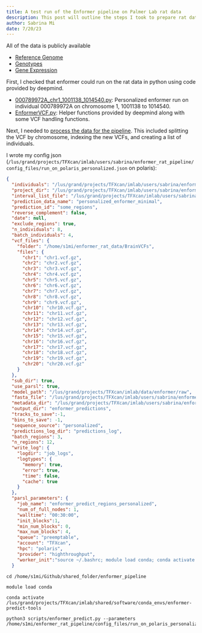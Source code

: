 ```yaml
---
title: A test run of the Enformer pipeline on Palmer Lab rat data
description: This post will outline the steps I took to prepare rat data for the enformer pipeline.
author: Sabrina Mi
date: 7/20/23
---
```

All of the data is publicly available

* [Reference Genome](https://hgdownload.soe.ucsc.edu/goldenPath/rn7/bigZips/rn7.fa.gz | gunzip -c > {fasta_file}
)
* [Genotypes](https://ratgtex.org/data/geno/Brain.rn7.vcf.gz)
* [Gene Expression](https://ratgtex.org/data/expr/Brain.rn7.expr.tpm.bed.gz)

First, I checked that enformer could run on the rat data in python using code provided by deepmind. 

* [000789972A_chr1_1001138_1014540.py](https://github.com/hakyimlab/sabrina-deep-learning-in-genomics/blob/main/posts/test-run-of-enformer-pipeline-on-rat-data/code/000789972A_chr1_1001138_1014540.py): Personalized enformer run on individual 000789972A on chromosome 1, 1001138 to 1014540.
* [EnformerVCF.py](https://github.com/hakyimlab/sabrina-deep-learning-in-genomics/blob/main/posts/test-run-of-enformer-pipeline-on-rat-data/code/EnformerVCF.py): Helper functions provided by deepmind along with some VCF handling functions.

Next, I needed to [process the data for the pipeline](https://github.com/hakyimlab/sabrina-deep-learning-in-genomics/blob/main/posts/test-run-of-enformer-pipeline-on-rat-data/code/prepare_pipeline_inputs.sh). This included splitting the VCF by chromosome, indexing the new VCFs, and creating a list of individuals.

I wrote my config json (`/lus/grand/projects/TFXcan/imlab/users/sabrina/enformer_rat_pipeline/config_files/run_on_polaris_personalized.json` on polaris):
```json
{
  "individuals": "/lus/grand/projects/TFXcan/imlab/users/sabrina/enformer_rat_pipeline/metadata/individuals.txt",
  "project_dir": "/lus/grand/projects/TFXcan/imlab/users/sabrina/enformer_rat_pipeline/",
  "interval_list_file": "/lus/grand/projects/TFXcan/imlab/users/sabrina/enformer_rat_pipeline/metadata/intervals.txt",
  "prediction_data_name": "personalized_enformer_minimal",
  "prediction_id": "some_regions",
  "reverse_complement": false,
  "date": null,
  "exclude_regions": true,
  "n_individuals": 8,
  "batch_individuals": 4,
  "vcf_files": {
    "folder": "/home/s1mi/enformer_rat_data/BrainVCFs",
    "files": {
      "chr1": "chr1.vcf.gz",
      "chr2": "chr2.vcf.gz",
      "chr3": "chr3.vcf.gz",
      "chr4": "chr4.vcf.gz",
      "chr5": "chr5.vcf.gz",
      "chr6": "chr6.vcf.gz",
      "chr7": "chr7.vcf.gz",
      "chr8": "chr8.vcf.gz",
      "chr9": "chr9.vcf.gz",
      "chr10": "chr10.vcf.gz",
      "chr11": "chr11.vcf.gz",
      "chr12": "chr12.vcf.gz",
      "chr13": "chr13.vcf.gz",
      "chr14": "chr14.vcf.gz",
      "chr15": "chr15.vcf.gz",
      "chr16": "chr16.vcf.gz",
      "chr17": "chr17.vcf.gz",
      "chr18": "chr18.vcf.gz",
      "chr19": "chr19.vcf.gz",
      "chr20": "chr20.vcf.gz"
    }
  },
  "sub_dir": true,
  "use_parsl": true,
  "model_path": "/lus/grand/projects/TFXcan/imlab/data/enformer/raw",
  "fasta_file": "/lus/grand/projects/TFXcan/imlab/users/sabrina/enformer_rat_data/rn7_genome.fasta",
  "metadata_dir": "/lus/grand/projects/TFXcan/imlab/users/sabrina/enformer_rat_pipeline/metadata",
  "output_dir": "enformer_predictions",
  "tracks_to_save":-1,
  "bins_to_save": -1,
  "sequence_source": "personalized",
  "predictions_log_dir": "predictions_log",
  "batch_regions": 3,
  "n_regions": 12,
  "write_log": {
    "logdir": "job_logs",
    "logtypes": {
      "memory": true,
      "error": true,
      "time": false,
      "cache": true
    }
  },
  "parsl_parameters": {
    "job_name": "enformer_predict_regions_personalized",
    "num_of_full_nodes": 1,
    "walltime": "00:30:00",
    "init_blocks":1,
    "min_num_blocks": 0,
    "max_num_blocks": 4,
    "queue": "preemptable",
    "account": "TFXcan",
    "hpc": "polaris",
    "provider": "highthroughput",
    "worker_init":"source ~/.bashrc; module load conda; conda activate /lus/grand/projects/TFXcan/imlab/shared/software/conda_envs/enformer-predict-tools; which python; export LD_LIBRARY_PATH=$LD_LIBRARY_PATH:/lus/grand/projects/TFXcan/imlab/shared/software/conda_envs/enformer-predict-tools/lib"
  }

```

```
cd /home/s1mi/Github/shared_folder/enformer_pipeline

module load conda

conda activate /lus/grand/projects/TFXcan/imlab/shared/software/conda_envs/enformer-predict-tools

python3 scripts/enformer_predict.py --parameters /home/s1mi/enformer_rat_pipeline/config_files/run_on_polaris_personalized.json

```